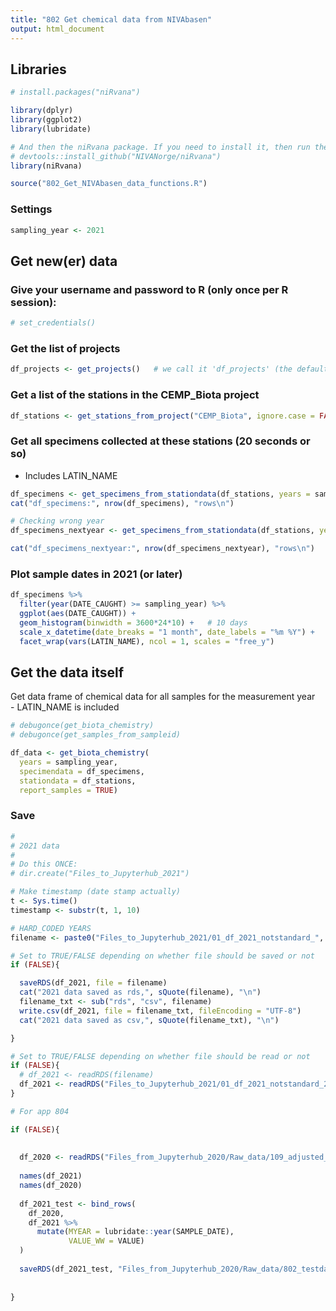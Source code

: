 ```yaml
---
title: "802 Get chemical data from NIVAbasen"
output: html_document
---
```


## Libraries
```r
# install.packages("niRvana")

library(dplyr)
library(ggplot2)
library(lubridate)

# And then the niRvana package. If you need to install it, then run thee next line also:
# devtools::install_github("NIVANorge/niRvana")
library(niRvana)

source("802_Get_NIVAbasen_data_functions.R")

```

### Settings  
```r

sampling_year <- 2021

```


## Get new(er) data

### Give your username and password to R (only once per R session):
```r
# set_credentials()
```

### Get the list of projects

```r

df_projects <- get_projects()   # we call it 'df_projects' (the default name used by 'get_stations_from_project')

```

### Get a list of the stations in the CEMP_Biota project

```r

df_stations <- get_stations_from_project("CEMP_Biota", ignore.case = FALSE)

```

### Get all specimens collected at these stations (20 seconds or so)
- Includes LATIN_NAME  
```r

df_specimens <- get_specimens_from_stationdata(df_stations, years = sampling_year)
cat("df_specimens:", nrow(df_specimens), "rows\n")

# Checking wrong year
df_specimens_nextyear <- get_specimens_from_stationdata(df_stations, years = sampling_year + 1)

cat("df_specimens_nextyear:", nrow(df_specimens_nextyear), "rows\n")

```

### Plot sample dates in 2021 (or later)

```r

df_specimens %>%
  filter(year(DATE_CAUGHT) >= sampling_year) %>%
  ggplot(aes(DATE_CAUGHT)) +
  geom_histogram(binwidth = 3600*24*10) +   # 10 days
  scale_x_datetime(date_breaks = "1 month", date_labels = "%m %Y") +
  facet_wrap(vars(LATIN_NAME), ncol = 1, scales = "free_y")

```



## Get the data itself  
Get data frame of chemical data for all samples for the measurement year   
- LATIN_NAME is included  
```r

# debugonce(get_biota_chemistry)
# debugonce(get_samples_from_sampleid)

df_data <- get_biota_chemistry(
  years = sampling_year,
  specimendata = df_specimens, 
  stationdata = df_stations,
  report_samples = TRUE)

```





### Save 
```r
#
# 2021 data
#
# Do this ONCE:
# dir.create("Files_to_Jupyterhub_2021")

# Make timestamp (date stamp actually)
t <- Sys.time()
timestamp <- substr(t, 1, 10)

# HARD_CODED YEARS
filename <- paste0("Files_to_Jupyterhub_2021/01_df_2021_notstandard_", timestamp, ".rds")

# Set to TRUE/FALSE depending on whether file should be saved or not  
if (FALSE){

  saveRDS(df_2021, file = filename)
  cat("2021 data saved as rds,", sQuote(filename), "\n")
  filename_txt <- sub("rds", "csv", filename)
  write.csv(df_2021, file = filename_txt, fileEncoding = "UTF-8")
  cat("2021 data saved as csv,", sQuote(filename_txt), "\n")

}

# Set to TRUE/FALSE depending on whether file should be read or not  
if (FALSE){
  # df_2021 <- readRDS(filename)
  df_2021 <- readRDS("Files_to_Jupyterhub_2021/01_df_2021_notstandard_2022-05-23.rds")
}

```

```r

# For app 804

if (FALSE){
  
  
  df_2020 <- readRDS("Files_from_Jupyterhub_2020/Raw_data/109_adjusted_data_2021-09-15.rds")
  
  names(df_2021)
  names(df_2020)
  
  df_2021_test <- bind_rows(
    df_2020,
    df_2021 %>%
      mutate(MYEAR = lubridate::year(SAMPLE_DATE),
             VALUE_WW = VALUE)
  )
  
  saveRDS(df_2021_test, "Files_from_Jupyterhub_2020/Raw_data/802_testdata_2022-05-23.rds")
  
  
}

```



